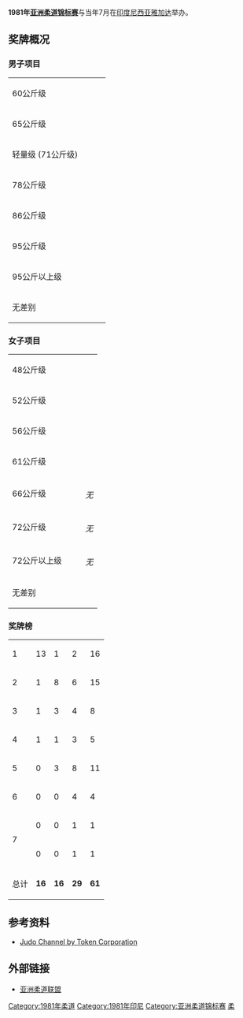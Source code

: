 '''1981年[[亚洲柔道锦标赛|亚洲柔道锦标赛]]'''与当年7月在[[印度尼西亚|印度尼西亚]][[雅加达|雅加达]]举办。

==奖牌概况==
===男子项目===
{| {{MedalistTable|type=项目}}
|-
|rowspan=2|60公斤级
|rowspan=2|{{flagathlete|[[滨田初幸|滨田初幸]]|JPN}}
|rowspan=2|{{flagathlete|[[赖树山|赖树山]]|TPE}}
|{{flagathlete|[[Lee_Kyung-Keun|Lee Kyung-Keun]]|KOR}}
|-
|{{flagathlete|[[Mohammad_Ibrahim|Mohammad Ibrahim]]|KUW}}
|-
|rowspan=2|65公斤级
|rowspan=2|{{flagathlete|[[佐原恭辅|佐原恭辅]]|JPN}}
|rowspan=2|{{flagathlete|[[蔡德文|蔡德文]]|TPE}}
|{{flagathlete|[[黄正五|黄正五]]|KOR}}
|-
|{{flagathlete|[[Mohammad_Abdul|Mohammad Abdul]]|KUW}}
|-
|rowspan=2|轻量级 (71公斤级)
|rowspan=2|{{flagathlete|[[西田孝宏|西田孝宏]]|JPN}}
|rowspan=2|{{flagathlete|[[Park_Chong-Hak|Park Chong-Hak]]|KOR}}
|{{flagathlete|Ta|HKG|1959}}
|-
|{{flagathlete|[[Chen_Tian-Zhang|Chen Tian-Zhang]]|TPE}}
|-
|rowspan=2|78公斤级
|rowspan=2|{{flagathlete|[[日阴畅年|日阴畅年]]|JPN}}
|rowspan=2|{{flagathlete|[[叶海瑞|叶海瑞]]|TPE}}
|{{flagathlete|[[Rudi_Rapar|Rudi Rapar]]|INA}}
|-
|{{flagathlete|Ku|KOR}}
|-
|rowspan=2|86公斤级
|rowspan=2|{{flagathlete|[[惠谷正雄|惠谷正雄]]|JPN}}
|rowspan=2|{{flagathlete|Hong|KOR}}
|{{flagathlete|[[Ya_Sheng-De|Ya Sheng-De]]|TPE}}
|-
|{{flagathlete|[[Ibrahim_Ashour|Ibrahim Ashour]]|KUW}}
|-
|rowspan=2|95公斤级
|rowspan=2|{{flagathlete|[[河原月夫|河原月夫]]|JPN}}
|rowspan=2|{{flagathlete|[[河亨柱|河亨柱]]|KOR}}
|{{flagathlete|[[孙义雄|孙义雄]]|TPE}}
|-
|{{flagathlete|Shemmari|KUW}}
|-
|rowspan=2|95公斤以上级
|rowspan=2|{{flagathlete|[[齐藤仁|齐藤仁]]|JPN}}
|rowspan=2|{{flagathlete|[[吕文进|吕文进]]|TPE}}
|{{flagathlete|[[Kim_Ik-Soo|Kim Ik-Soo]]|KOR}}
|-
|{{flagathlete|[[Perry_Pantauw|Perry Pantauw]]|INA}}
|-
|rowspan=2|无差别
|rowspan=2|{{flagathlete|[[河亨柱|河亨柱]]|KOR}}
|rowspan=2|{{flagathlete|Chang|TPE}}
|{{flagathlete|[[Perry_Pantauw|Perry Pantauw]]|INA}}
|-
|{{flagathlete|[[松井功|松井功]]|JPN}}
|}

===女子项目===
{| {{MedalistTable|type=项目}}
|-
|rowspan=2|48公斤级
|rowspan=2|{{flagathlete|[[林浪子|林浪子]]|JPN}}
|rowspan=2|{{flagathlete|Sheh|TPE}}
|{{flagathlete|[[Muiana_Tanto|Muiana Tanto]]|INA}}
|-
|{{flagathlete|Kong|HKG|1959}}
|-
|rowspan=2|52公斤级
|rowspan=2|{{flagathlete|[[山口香|山口香]]|JPN}}
|rowspan=2|{{flagathlete|Shu|TPE}}
|{{flagathlete|Rahayu|INA}}
|-
|{{flagathlete|Panganipan|PHI}}
|-
|rowspan=2|56公斤级
|rowspan=2|{{flagathlete|Leung|HKG|1959}}
|rowspan=2|{{flagathlete|[[西条美智子|西条美智子]]|JPN}}
|{{flagathlete|Lilih|TPE}}
|-
|{{flagathlete|Triaututi|INA}}
|-
|rowspan=2|61公斤级
|rowspan=2|{{flagathlete|[[笹原美智子|笹原美智子]]|JPN}}
|rowspan=2|{{flagathlete|Cho|TPE}}
|{{flagathlete|Fung|HKG|1959}}
|-
|{{flagathlete|Padre|INA}}
|-
|rowspan=2|66公斤级
|rowspan=2|{{flagathlete|[[竖石洋美|竖石洋美]]|JPN}}
|rowspan=2|{{flagathlete|[[Elly_Amalia|Elly Amalia]]|INA}}
|{{flagathlete|Lim|TPE}}
|-
|''无''
|-
|rowspan=2|72公斤级
|rowspan=2|{{flagathlete|Jeng|TPE}}
|rowspan=2|{{flagathlete|[[Umar_Usman|Umar Usman]]|INA}}
|{{flagathlete|[[Hiroyo_Sato|Hiroyo Sato]]|JPN}}
|-
|''无''
|-
|rowspan=2|72公斤以上级
|rowspan=2|{{flagathlete|[[川村顺子|川村顺子]]|JPN}}
|rowspan=2|{{flagathlete|Budiliantono|INA}}
|{{flagathlete|Yang|TPE}}
|-
|''无''
|-
|rowspan=2|无差别
|rowspan=2|{{flagathlete|[[川村顺子|川村顺子]]|JPN}}
|rowspan=2|{{flagathlete|Leung|HKG|1959}}
|{{flagathlete|[[Elly_Amalia|Elly Amalia]]|INA}}
|-
|{{flagathlete|Nahar|BAN}}
|}

===奖牌榜 ===
{| {{RankedMedalTable}}
|-
| 1 ||align="left"| {{flagcountry|JPN}} || 13 || 1 || 2 || 16
|-
| 2 ||align="left"| {{flagcountry|TPE}} || 1 || 8 || 6 || 15
|-
| 3 ||align="left"| {{flagcountry|KOR}} || 1 || 3 || 4 || 8
|-
| 4 ||align="left"| {{flagcountry|HKG|1959}} || 1 || 1 || 3 || 5
|-
| 5 ||align="left"| {{flagcountry|INA}} || 0 || 3 || 8 || 11
|-
| 6 ||align="left"| {{flagcountry|KUW}} || 0 || 0 || 4 || 4
|-
| rowspan=2| 7 ||align="left"| {{flagcountry|PHI}} || 0 || 0 || 1 || 1
|-
| align="left"| {{flagcountry|BAN}} || 0 || 0 || 1 || 1
|-
! colspan="2"| 总计 
| '''16''' || '''16''' || '''29''' || '''61'''
|}

==参考资料==
*[http://www.judo-ch.jp/result/asia/men1990.shtml Judo Channel by Token Corporation]{{Wayback|url=http://www.judo-ch.jp/result/asia/men1990.shtml |date=20200807212702 }}

==外部链接==
* [http://www.juaonline.org/index.asp 亚洲柔道联盟]{{Wayback|url=http://www.juaonline.org/index.asp |date=20201013180151 }}
{{AC Judo}}


[[Category:1981年柔道|Category:1981年柔道]]
[[Category:1981年印尼|Category:1981年印尼]]
[[Category:亚洲柔道锦标赛|Category:亚洲柔道锦标赛]]
[[Category:印尼主辦的國際體育賽事|柔]]